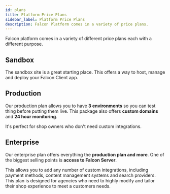 ```yaml
---
id: plans
title: Platform Price Plans
sidebar_label: Platform Price Plans
description: Falcon Platform comes in a variety of price plans.
---
```


Falcon platform comes in a variety of different price plans each with a different purpose.


<Pricing />

## Sandbox

The sandbox site is a great starting place. This offers a way to host, manage and deploy your Falcon Client app.  

## Production

Our production plan allows you to have **3 environments** so you can test thing before putting them live. This package also offers **custom domains** and **24 hour monitoring**. 

It's perfect for shop owners who don't need custom integrations.


## Enterprise

Our enterprise plan offers everything the **production plan and more**. One of the biggest selling points is **access to Falcon Server**.

This allows you to add any number of custom integrations, including payment methods, content management systems and search providers. This plan is designed for agencies who need to highly modify and tailor their shop experience to meet a customers needs.
